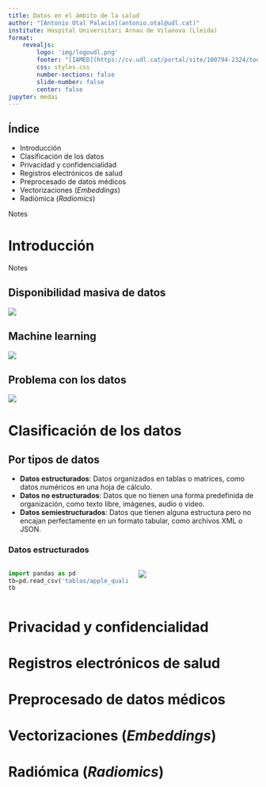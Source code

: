 ---
title: Datos en el ámbito de la salud
author: "[Antonio Otal Palacín](antonio.otal@udl.cat)"
institute: Hospital Universitari Arnau de Vilanova (Lleida)
format: 
    revealjs:
        logo: 'img/logoudl.png'
        footer: "[IAMED](https://cv.udl.cat/portal/site/100794-2324/tool/3d5c2c81-a50b-43ce-a0bf-ecbfd152350b)"
        css: styles.css
        number-sections: false
        slide-number: false
        center: false
jupyter: medai   
---

## Índice

-   Introducción
-   Clasificación de los datos
-   Privacidad y confidencialidad
-   Registros electrónicos de salud
-   Preprocesado de datos médicos
-   Vectorizaciones (*Embeddings*)
-   Radiómica (*Radiomics*)

::: notes
Notes
:::

# Introducción 

::: notes
Notes
:::

## Disponibilidad masiva de datos

![](img/Intro1.jpg){fig-align="center"}


## Machine learning

![](img/Intro2.jpg){fig-align="center"}


## Problema con los datos

![](img/Intro3.jpg){fig-align="center"}


# Clasificación de los datos

## Por tipos de datos

-   **Datos estructurados**: Datos organizados en tablas o matrices, como datos numéricos en
una hoja de cálculo.
-   **Datos no estructurados**: Datos que no tienen una forma predefinida de organización,
como texto libre, imágenes, audio o video.
-   **Datos semiestructurados**: Datos que tienen alguna estructura pero no encajan perfectamente
en un formato tabular, como archivos XML o JSON.

### Datos estructurados

::: columns
::: {.column width="50%"}

```{python}
import pandas as pd
tb=pd.read_csv('tablas/apple_quality.csv')
tb
```


:::

::: {.column width="50%"}
![](img/DatosEstructurados1.jpg)


:::
:::


# Privacidad y confidencialidad


# Registros electrónicos de salud


# Preprocesado de datos médicos


# Vectorizaciones (*Embeddings*)


# Radiómica (*Radiomics*)